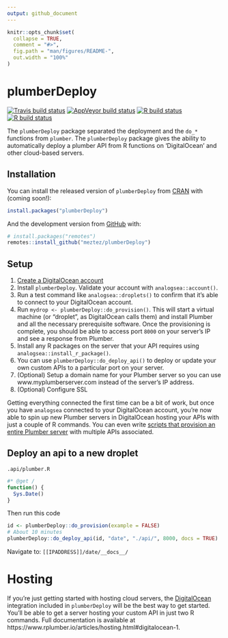 ```yaml
---
output: github_document
---
```


<!-- README.md is generated from README.Rmd. Please edit that file -->

```r
knitr::opts_chunk$set(
  collapse = TRUE,
  comment = "#>",
  fig.path = "man/figures/README-",
  out.width = "100%"
)
```

# plumberDeploy

<!-- badges: start -->
[![Travis build status](https://travis-ci.com/muschellij2/plumberDeploy.svg?branch=master)](https://travis-ci.com/muschellij2/plumberDeploy)
[![AppVeyor build status](https://ci.appveyor.com/api/projects/status/github/muschellij2/plumberDeploy?branch=master&svg=true)](https://ci.appveyor.com/project/muschellij2/plumberDeploy)
[![R build status](https://github.com/muschellij2/plumberDeploy/workflows/R-CMD-check/badge.svg)](https://github.com/muschellij2/plumberDeploy/actions)
[![R build status](https://github.com/meztez/plumberDeploy/workflows/R-CMD-check/badge.svg)](https://github.com/meztez/plumberDeploy/actions)
<!-- badges: end -->

The `plumberDeploy` package separated the deployment and the `do_*` functions from `plumber`.  The `plumberDeploy`  package gives the ability to automatically deploy a plumber API
from R functions on 'DigitalOcean' and other cloud-based servers.


## Installation

You can install the released version of `plumberDeploy` from [CRAN](https://CRAN.R-project.org) with (coming soon!):

``` r
install.packages("plumberDeploy")
```

And the development version from [GitHub](https://github.com/) with:

``` r
# install.packages("remotes")
remotes::install_github("meztez/plumberDeploy")
```


## Setup  

1. [Create a DigitalOcean account](https://www.digitalocean.com/?refcode=add0b50f54c4&utm_campaign=Referral_Invite&utm_medium=Referral_Program&utm_source=CopyPaste)
2. Install `plumberDeploy`. Validate your account with `analogsea::account()`.
1. Run a test command like `analogsea::droplets()` to confirm that it's able to connect to your DigitalOcean account.
1. Run `mydrop <- plumberDeploy::do_provision()`. This will start a virtual machine (or "droplet", as DigitalOcean calls them) and install Plumber and all the necessary prerequisite software. Once the provisioning is complete, you should be able to access port `8000` on your server's IP and see a response from Plumber.
1. Install any R packages on the server that your API requires using `analogsea::install_r_package()`.
1. You can use `plumberDeploy::do_deploy_api()` to deploy or update your own custom APIs to a particular port on your server.
1. (Optional) Setup a domain name for your Plumber server so you can use www.myplumberserver.com instead of the server's IP address.
1. (Optional) Configure SSL

Getting everything connected the first time can be a bit of work, but once you have `analogsea` connected to your DigitalOcean account, you're now able to spin up new Plumber servers in DigitalOcean hosting your APIs with just a couple of R commands. You can even write [scripts that provision an entire Plumber server](https://github.com/rstudio/plumber/blob/d9f4acc163168ae179c55e781cfa43f03551f825/inst/hosted-new.R) with multiple APIs associated.


## Deploy an api to a new droplet

`.api/plumber.R`
```R
#* @get /
function() {
  Sys.Date()
}
```
Then run this code
```R
id <- plumberDeploy::do_provision(example = FALSE)
# About 10 minutes
plumberDeploy::do_deploy_api(id, "date", "./api/", 8000, docs = TRUE)
```

Navigate to: `[[IPADDRESS]]/date/__docs__/`

# Hosting

If you're just getting started with hosting cloud servers, the
[DigitalOcean](https://www.digitalocean.com) integration included in `plumberDeploy`
will be the best way to get started. You'll be able to get a server hosting your
custom API in just two R commands. Full documentation is available at
https://www.rplumber.io/articles/hosting.html#digitalocean-1.

